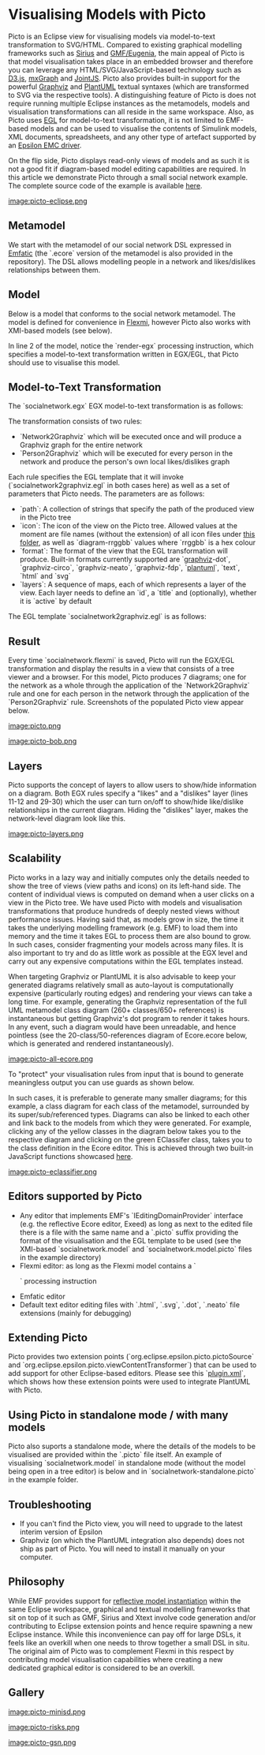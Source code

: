 =Visualising Models with Picto=

Picto is an Eclipse view for visualising models via model-to-text transformation to SVG/HTML. Compared to existing graphical modelling frameworks such as [[https://eclipse.org/sirius|Sirius]] and [[../eugnia-gmf-tutorial|GMF/Eugenia]], the main appeal of Picto is that model visualisation takes place in an embedded browser and therefore you can leverage any HTML/SVG/JavaScript-based technology such as [[https://d3js.org/|D3.js]], [[https://github.com/jgraph/mxgraph|mxGraph]] and [[https://www.jointjs.com/|JointJS]]. Picto also provides built-in support for the powerful [[https://www.graphviz.org/|Graphviz]] and [[https://plantuml.com/|PlantUML]] textual syntaxes (which are transformed to SVG via the respective tools). A distinguishing feature of Picto is does not require running multiple Eclipse instances as the metamodels, models and visualisation transformations can all reside in the same workspace. Also, as Picto uses [[../../egl|EGL]] for model-to-text transformation, it is not limited to EMF-based models and can be used to visualise the contents of Simulink models, XML documents, spreadsheets, and any other type of artefact supported by an [[../../emc|Epsilon EMC driver]]. 

On the flip side, Picto displays read-only views of models and as such it is not a good fit if diagram-based model editing capabilities are required. In this article we demonstrate Picto through a small social network example. The complete source code of the example is available [[https://git.eclipse.org/c/epsilon/org.eclipse.epsilon.git/plain/examples/org.eclipse.epsilon.examples.picto.socialnetwork/|here]].

[[image:picto-eclipse.png]]

==Metamodel==
We start with the metamodel of our social network DSL expressed in [[https://www.eclipse.org/emfatic/|Emfatic]] (the `.ecore` version of the metamodel is also provided in the repository). The DSL allows modelling people in a network and likes/dislikes relationships between them.

{{{emf
@namespace(uri="socialnetwork", prefix="")
package socialnetwork;

class SocialNetwork {
	val Person[*] people;
}

class Person {
	attr String name;
	ref Person[*] likes;
	ref Person[*] dislikes;
}
}}}

==Model==
Below is a model that conforms to the social network metamodel. The model is defined for convenience in [[../flexmi|Flexmi]], however Picto also works with XMI-based models (see below).

{{{xml
<?nsuri socialnetwork?>
<?render-egx picto/socialnetwork.egx?>
<socialnetwork>
	<person name="Alice" likes="Bob, Charlie"/>
	<person name="Bob" likes="Enid, Alice" dislikes="Fred, Charlie"/>
	<person name="Charlie" likes="Fred, Alice" dislikes="Dawn, Enid"/>
	<person name="Dawn" likes="Bob" dislikes="Fred"/>
	<person name="Enid" likes="Charlie" dislikes="Alice"/>
	<person name="Fred" dislikes="Bob" likes="Enid, Alice"/>
</socialnetwork>
}}}

In line 2 of the model, notice the `render-egx` processing instruction, which specifies a model-to-text transformation written in EGX/EGL, that Picto should use to visualise this model.

==Model-to-Text Transformation==
The `socialnetwork.egx` EGX model-to-text transformation is as follows:

{{{egx
rule Network2Graphviz 
	transform n : socialnetwork::SocialNetwork {

	template : "socialnetwork2graphviz.egl"

	parameters : Map{
		"path" = Sequence{"Social Network"},
		"icon" = "diagram-ffffff",
		"format" = "graphviz-circo",
		"layers" = Sequence {
			Map {"id"="likes", "title"="Likes", "active"=true},
			Map {"id"="dislikes", "title"="Dislikes", "active"=true}
		},
		"people" = n.people
	}
	
}

rule Person2Graphviz 
	transform p : socialnetwork::Person {

	template : "socialnetwork2graphviz.egl"

	parameters : Map{
		"path" = Sequence{"Social Network", p.name},
		"icon" = "diagram-c0c0c0",
		"format" = "graphviz-dot",
		"layers" = Sequence {
			Map {"id"="likes", "title"="Likes", "active"=true},
			Map {"id"="dislikes", "title"="Dislikes", "active"=true}
		},
		"people" = Sequence{p}
	}
	
}	
}}}

The transformation consists of two rules:

* `Network2Graphviz` which will be executed once and will produce a Graphviz graph for the entire network
* `Person2Graphviz` which will be executed for every person in the network and produce the person's own local likes/dislikes graph

Each rule specifies the EGL template that it will invoke (`socialnetwork2graphviz.egl` in both cases here) as well as a set of parameters that Picto needs. The parameters are as follows:

* `path`: A collection of strings that specify the path of the produced view in the Picto tree
* `icon`: The icon of the view on the Picto tree. Allowed values at the moment are file names (without the extension) of all icon files under [[https://git.eclipse.org/c/epsilon/org.eclipse.epsilon.git/tree/plugins/org.eclipse.epsilon.picto/icons|this folder]], as well as `diagram-rrggbb` values where `rrggbb` is a hex colour
* `format`: The format of the view that the EGL transformation will produce. Built-in formats currently supported are `[[https://www.graphviz.org/|graphviz]]-dot`, `graphviz-circo`, `graphviz-neato`, `graphviz-fdp`, `[[https://plantuml.com/|plantuml]]`, `text`, `html` and `svg`
* `layers`: A sequence of maps, each of which represents a layer of the view. Each layer needs to define an `id`, a `title` and (optionally), whether it is `active` by default

The EGL template `socialnetwork2graphviz.egl` is as follows:

{{{egl
digraph G {
	node[shape=rectangle, fontname=Tahoma, fontsize=10, style="filled", 
		gradientangle="270", fillcolor="bisque:floralwhite"]

	edge[penwidth=3, style=tapered, arrowhead=none]
	
[%for (p in people){%]
	
	[%=p.name%] [%if (people.size()==1){%][fillcolor="azure2:ghostwhite"][%}%]
	
	[%if (isLayerActive("likes")){%]
		[%for (l in p.likes){%]
			[%=p.name%] -> [%=l.name%] [color="#2A6C41"]
		[%}%]
	[%}%]
	
	[%if (isLayerActive("dislikes")){%]
		[%for (l in p.dislikes){%]
			[%=p.name%] -> [%=l.name%] [color="#B43431"]
		[%}%]
	[%}%]
	
[%}%]

}

[%
operation isLayerActive(id : String) {
	var layer = layers.selectOne(l|l.id = id);
	if (layer.isDefined()) {
		return layer.active;
	}
	else {
		return true;
	}
}
%]
}}}

==Result==

Every time `socialnetwork.flexmi` is saved, Picto will run the EGX/EGL transformation and display the results in a view that consists of a tree viewer and a browser. For this model, Picto produces 7 diagrams; one for the network as a whole through the application of the `Network2Graphviz` rule and one for each person in the network through the application of the `Person2Graphviz` rule. Screenshots of the populated Picto view appear below.

[[image:picto.png]]

[[image:picto-bob.png]]

==Layers==

Picto supports the concept of layers to allow users to show/hide information on a diagram. Both EGX rules specify a "likes" and a "dislikes" layer (lines 11-12 and 29-30) which the user can turn on/off to show/hide like/dislike relationships in the current diagram. Hiding the "dislikes" layer, makes the network-level diagram look like this.

[[image:picto-layers.png]]

==Scalability==

Picto works in a lazy way and initially computes only the details needed to show the tree of views (view paths and icons) on its left-hand side. The content of individual views is computed on demand when a user clicks on a view in the Picto tree. We have used Picto with models and visualisation transformations that produce hundreds of deeply nested views without performance issues. Having said that, as models grow in size, the time it takes the underlying modelling framework (e.g. EMF) to load them into memory and the time it takes EGL to process them are also bound to grow. In such cases, consider fragmenting your models across many files. It is also important to try and do as little work as possible at the EGX level and carry out any expensive computations within the EGL templates instead.

When targeting Graphviz or PlantUML it is also advisable to keep your generated diagrams relatively small as auto-layout is computationally expensive (particularly routing edges) and rendering your views can take a long time. For example, generating the Graphviz representation of the full UML metamodel class diagram (260+ classes/650+ references) is instantaneous but getting Graphviz's dot program to render it takes hours. In any event, such a diagram would have been unreadable, and hence pointless (see the 20-class/50-references diagram of Ecore.ecore below, which is generated and rendered instantaneously).

[[image:picto-all-ecore.png]]

To "protect" your visualisation rules from input that is bound to generate meaningless output you can use guards as shown below.

{{{egx
rule ClassDiagram {
	
	guard : EClass.all.size() < 30
	
	parameters : Map {
		"classes" = EClass.all, 
		"format" = "graphviz-dot",
		"path" = List{"Model", "(All Classes)"},
		"icon" = "diagram-ff0000"
	}
	
	template: "ecore2dot.egl"
	
}	
}}}

In such cases, it is preferable to generate many smaller diagrams; for this example, a class diagram for each class of the metamodel, surrounded by its super/sub/referenced types. Diagrams can also be linked to each other and link back to the models from which they were generated. For example, clicking any of the yellow classes in the diagram below takes you to the respective diagram and clicking on the green EClassifer class, takes you to the class definition in the Ecore editor. This is achieved through two built-in JavaScript functions showcased [[https://git.eclipse.org/c/epsilon/org.eclipse.epsilon.git/plain/examples/org.eclipse.epsilon.examples.picto.ecore/ecore2vis/eclass2dot.egl|here]].

[[image:picto-eclassifier.png]]

==Editors supported by Picto==

* Any editor that implements EMF's `IEditingDomainProvider` interface (e.g. the reflective Ecore editor, Exeed) as long as next to the edited file there is a file with the same name and a `.picto` suffix providing the format of the visualisation and the EGL template to be used (see the XMI-based `socialnetwork.model` and `socialnetwork.model.picto` files in the example directory)
* Flexmi editor: as long as the Flexmi model contains a `<?render-xxx ?>` processing instruction
* Emfatic editor
* Default text editor editing files with `.html`, `.svg`, `.dot`, `.neato` file extensions (mainly for debugging)

==Extending Picto==

Picto provides two extension points (`org.eclipse.epsilon.picto.pictoSource` and `org.eclipse.epsilon.picto.viewContentTransformer`) that can be used to add support for other Eclipse-based editors. Please see this `[[https://git.eclipse.org/c/epsilon/org.eclipse.epsilon.git/plain/plugins/org.eclipse.epsilon.picto.plantuml/plugin.xml|plugin.xml]]`, which shows how these extension points were used to integrate PlantUML with Picto.

==Using Picto in standalone mode / with many models==

Picto also suports a standalone mode, where the details of the models to be visualised are provided within the `.picto` file itself. An example of visualising `socialnetwork.model` in standalone mode (without the model being open in a tree editor) is below and in `socialnetwork-standalone.picto` in the example folder.

{{{xml
<?nsuri picto?>
<picto format="egx" transformation="picto/socialnetwork.egx" standalone="true">
	<model type="EMF">
		<parameter name="name" value="M"/>
		<parameter name="metamodelUri" value="socialnetwork"/>
		<parameter name="modelFile" file="socialnetwork.model"/>
	</model>
</picto>
}}}

==Troubleshooting==

* If you can't find the Picto view, you will need to upgrade to the latest interim version of Epsilon
* Graphviz (on which the PlantUML integration also depends) does not ship as part of Picto. You will need to install it manually on your computer.

==Philosophy==

While EMF provides support for [[../reflective-emf-tutorial|reflective model instantiation]] within the same Eclipse workspace, graphical and textual modelling frameworks that sit on top of it such as GMF, Sirius and Xtext involve code generation and/or contributing to Eclipse extension points and hence require spawning a new Eclipse instance. While this inconvenience can pay off for large DSLs, it feels like an overkill when one needs to throw together a small DSL in situ. The original aim of Picto was to complement Flexmi in this respect by contributing model visualisation capabilities where creating a new dedicated graphical editor is considered to be an overkill.

==Gallery==

[[image:picto-minisd.png]]

[[image:picto-risks.png]]

[[image:picto-gsn.png]]




